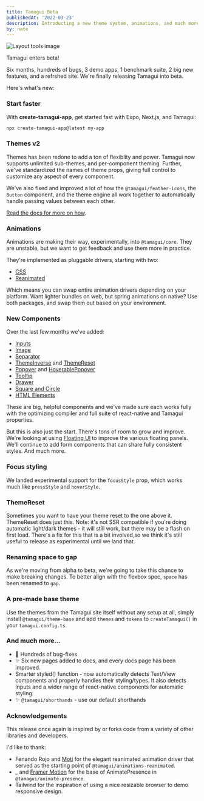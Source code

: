 ```yaml
---
title: Tamagui Beta
publishedAt: '2022-03-23'
description: Introducting a new theme system, animations, and much more.
by: nate
---
```


<Image
  title="Layout tools image"
  src="/blog/introducing-tamagui/hero.png"
  size="hero"
  height={200}
/>

Tamagui enters beta!

Six months, hundreds of bugs, 3 demo apps, 1 benchmark suite, 2 big new features, and a refrshed site. We're finally releasing Tamagui into beta.

Here's what's new:

### Start faster

With **create-tamagui-app**, get started fast with Expo, Next.js, and Tamagui:

```bash
npx create-tamagui-app@latest my-app
```

### Themes v2

Themes has been redone to add a ton of flexiblity and power. Tamagui now supports unlimited sub-themes, and per-component theming. Further, we've standardized the names of theme props, giving full control to customize any aspect of every component.

<ScrollView horizontal showsHorizontalScrollbars={false}>
  <XStack py="$4">
    <YStack scale={0.8}>
      <MediaPlayerDemo theme="pink" />
    </YStack>
    <YStack scale={0.8}>
      <MediaPlayerDemo theme="blue" />
    </YStack>
  </XStack>
</ScrollView>

We've also fixed and improved a lot of how the `@tamagui/feather-icons`, the `Button` component, and the theme engine all work together to automatically handle passing values between each other.

[Read the docs for more on how](/docs/intro/themes).

### Animations

Animations are making their way, experimentally, into `@tamagui/core`. They are unstable, but we want to get feedback and use them more in practice.

They're implemented as pluggable drivers, starting with two:

- [CSS](/docs/core/animations#css)
- [Reanimated](/docs/core/animations#css)

Which means you can swap entire animation drivers depending on your platform. Want lighter bundles on web, but spring animations on native? Use both packages, and swap them out based on your environment.

### New Components

Over the last few months we've added:

- [Inputs](/docs/components/forms)
- [Image](/docs/components/image)
- [Separator](/docs/components/separator)
- [ThemeInverse](/docs/core/theme#theme-inverse) and [ThemeReset](/docs/core/theme#theme-reset)
- [Popover](/docs/components/popover) and [HoverablePopover](/docs/components/hoverable-popover)
- [Tooltip](/docs/components/tooltip)
- [Drawer](/docs/components/drawer)
- [Square and Circle](/docs/components/shapes)
- [HTML Elements](/docs/components/html-elements)

These are big, helpful components and we've made sure each works fully with the optimizing compiler and full suite of react-native and Tamagui properties.

But this is also just the start. There's tons of room to grow and improve. We're looking at using [Floating UI]() to improve the various floating panels. We'll continue to add form components that can share fully consistent styles. And much more.

### Focus styling

We landed experimental support for the `focusStyle` prop, which works much like `pressStyle` and `hoverStyle`.

### ThemeReset

Sometimes you want to have your theme reset to the one above it. ThemeReset does just this. Note: it's not SSR compatible if you're doing automatic light/dark themes - it will still work, but there may be a flash on first load. There's a fix for this that is a bit involved,so we think it's still useful to release as experimental until we land that.

### Renaming space to gap

As we're moving from alpha to beta, we're going to take this chance to make breaking changes. To better align with the flexbox spec, `space` has been renamed to `gap`.

### A pre-made base theme

Use the themes from the Tamagui site itself without any setup at all, simply install `@tamagui/theme-base` and add `themes` and `tokens` to `createTamagui()` in your `tamagui.config.ts`.

### And much more...

- 🐛 Hundreds of bug-fixes.
- ✨ Six new pages added to docs, and every docs page has been improved.
- Smarter styled() function - now automatically detects Text/View components and properly handles their styling/types. It also detects Inputs and a wider range of react-native components for automatic styling.
- ✨ `@tamagui/shorthands` - use our default shorthands

### Acknowledgements

This release once again is inspired by or forks code from a variety of other libraries and developers.

I'd like to thank:

- Fenando Rojo and [Moti]() for the elegant reanimated animation driver that served as the starting point of `@tamagui/animations-reanimated`.
- \_ and [Framer Motion](https://github.com/framer/motion) for the base of AnimatePresence in `@tamagui/animate-presence`.
- Tailwind for the inspiration of using a nice resizable browser to demo responsive design.
